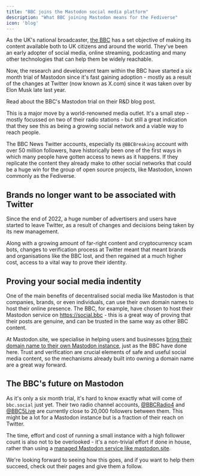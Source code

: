 ```yaml
---
title: "BBC joins the Mastodon social media platform"
description: "What BBC joining Mastodon means for the Fediverse"
icon: 'blog'
---
```


As the UK's national broadcaster, [the BBC](https://www.bbc.co.uk) has a set objective of making its content available both to UK citizens and around the world. They've been an early adopter of social media, online streaming, podcasting and many other technologies that can help them be widely reachable.

Now, the research and development team within the BBC have started a six month trial of Mastodon since it's fast gaining adoption - mostly as a result of the changes at Twitter (now known as X.com) since it was taken over by Elon Musk late last year.

<Card title="What the BBC said" icon="blog" iconType="duotone" href="https://www.bbc.com/rd/blog/2023-07-mastodon-distributed-decentralised-fediverse-activitypub">
Read about the BBC's Mastodon trial on their R&D blog post.
</Card>

This is a major move by a world-renowned media outlet. It's a small step - mostly focussed on two of their radio stations - but still a great indication that they see this as being a growing social network and a viable way to reach people.

The BBC News Twitter accounts, especially its `@BBCBreaking` account with over 50 million followers, have historically been one of the first ways in which many people have gotten access to news as it happens. If they replicate the content they already make to other social networks that could be a huge win for the group of open source projects, like Mastodon, known commonly as the Fediverse.

## Brands no longer want to be associated with Twitter

Since the end of 2022, a huge number of advertisers and users have started to leave Twitter, as a result of changes and decisions being taken by its new management.

Along with a growing amount of far-right content and cryptocurrency scam bots, changes to verification process at Twitter meant that meant brands and organisations like the BBC lost, and then regained at a much higher cost, access to a vital way to prove their identity.

## Proving your social media indentity

One of the main benefits of decentralised social media like Mastodon is that companies, brands, or even individuals, can use their own domain names to host their online presence. The BBC, for example, have chosen to host their Mastodon service on https://social.bbc - this is a great way of proving that their posts are genuine, and can be trusted in the same way as other BBC content.

At Mastodon.site, we specialise in helping users and businesses [bring their domain name to their own Mastodon instance](/managed-instance/domain-name), just as the BBC have done here. Trust and verification are crucial elements of safe and useful social media content, so the mechanisms already built into owning a domain name are a great way forward.

## The BBC's future on Mastodon

As it's only a six month trial, it's hard to know exactly what will come of `bbc.social` just yet. Their two radio channel accounts, [@BBCRadio4](https://social.bbc/@BBCRadio4) and [@BBC5Live](https://social.bbc/@BBC5Live) are currently close to 20,000 followers between them. This might be a lot for a Mastodon instance but is a fraction of their reach on Twitter.

The time, effort and cost of running a small instance with a high follower count is also not to be overlooked - it's a non-trivial effort if done in house, rather than using a [managed Mastodon service like mastodon.site](/mastodon-instances).

We're looking forward to seeing how this goes, and if you want to help them succeed, check out their pages and give them a follow.